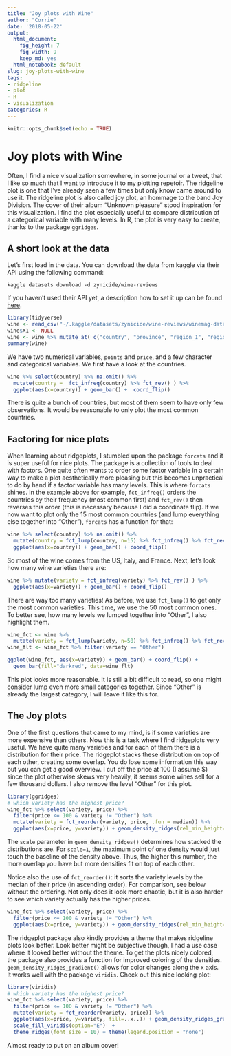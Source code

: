 ```yaml
---
title: "Joy plots with Wine"
author: "Corrie"
date: '2018-05-22'
output:
  html_document: 
    fig_height: 7
    fig_width: 9
    keep_md: yes
  html_notebook: default
slug: joy-plots-with-wine
tags:
- ridgeline
- plot
- R
- visualization
categories: R
---
```


```r
knitr::opts_chunk$set(echo = TRUE)
```

# Joy plots with Wine
Often, I find a nice visualization somewhere, in some journal or a tweet, that I like so much that I want to introduce it to my plotting repetoir. The ridgeline plot is one that I've already seen a few times but only know came around to use it. The ridgeline plot is also called joy plot, an hommage to the band Joy Division. The cover of their album "Unknown pleasure" stood inspiration for this visualization.
I find the plot especially useful to compare distribution of a categorical variable with many levels. In R, the plot is very easy to create, thanks to the package `ggridges`.

## A short look at the data
Let's first load in the data. You can download the data from kaggle via their API using the following command:
```
kaggle datasets download -d zynicide/wine-reviews
```
If you haven't used their API yet, a description how to set it up can be found [here](https://github.com/Kaggle/kaggle-api).

```r
library(tidyverse)
wine <- read_csv("~/.kaggle/datasets/zynicide/wine-reviews/winemag-data_first150k.csv")
wine$X1 <- NULL
wine <- wine %>% mutate_at( c("country", "province", "region_1", "region_2", "variety", "winery"), factor)
summary(wine)
```
We have two numerical variables, `points` and `price`, and a few character and categorical variables.
We first have a look at the countries.
```r
wine %>% select(country) %>% na.omit() %>%
  mutate(country =  fct_infreq(country) %>% fct_rev() ) %>% 
  ggplot(aes(x=country)) + geom_bar() +  coord_flip() 
```

There is quite a bunch of countries, but most of them seem to have only few observations. It would be reasonable to only plot the most common countries.

## Factoring for nice plots
When learning about ridgeplots, I stumbled upon the package `forcats` and it is super useful for nice plots. The package is a collection of tools to deal with factors. One quite often wants to order some factor variable in a certain way to make a plot aesthetically more pleasing but this becomes unpractical to do by hand if a factor variable has many levels. This is where `forcats` shines. In the example above for example, `fct_infreq()` orders the countries by their frequency (most common first) and `fct_rev()` then reverses this order (this is necessary because I did a coordinate flip). If we now want to plot only the 15 most common countries (and lump everything else together into "Other"), `forcats` has a function for that:

```r
wine %>% select(country) %>% na.omit() %>%
  mutate(country = fct_lump(country, n=15) %>% fct_infreq() %>% fct_rev() ) %>%
  ggplot(aes(x=country)) + geom_bar() + coord_flip()
```

So most of the wine comes from the US, Italy, and France. 
Next, let's look how many wine varieties there are:

```r
wine %>% mutate(variety = fct_infreq(variety) %>% fct_rev() ) %>%
  ggplot(aes(x=variety)) + geom_bar() + coord_flip()
```

There are way too many varieties! As before, we use `fct_lump()` to get only the most common varieties. This time, we use the 50 most common ones. To better see, how many levels we lumped together into "Other", I also highlight them.
```r
wine_fct <- wine %>% 
  mutate(variety = fct_lump(variety, n=50) %>% fct_infreq() %>% fct_rev() )
wine_flt <- wine_fct %>% filter(variety == "Other")

ggplot(wine_fct, aes(x=variety)) + geom_bar() + coord_flip() +
  geom_bar(fill="darkred", data=wine_flt)
```

This plot looks more reasonable. It is still a bit difficult to read, so one might consider lump even more small categories together. Since "Other" is already the largest category, I will leave it like this for.

## The Joy plots
One of the first questions that came to my mind, is if some varieties are more expensive than others. Now this is a task where I find ridgeplots very useful. We have quite many varieties and for each of them there is a distribution for their price. The ridgeplot stacks these distribution on top of each other, creating some overlap. You do lose some information this way but you can get a good overview.
I cut off the price at 100 (I assume \$) since the plot otherwise skews very heavily, it seems some wines sell for a few thousand dollars. I also remove the level "Other" for this plot.
```r
library(ggridges)
# which variety has the highest price?
wine_fct %>% select(variety, price) %>%
  filter(price <= 100 & variety != "Other") %>%
  mutate(variety = fct_reorder(variety, price, .fun = median)) %>%
  ggplot(aes(x=price, y=variety)) + geom_density_ridges(rel_min_height=0.05, scale=4) 
```

The `scale` parameter in `geom_density_ridges()` determines how stacked the distributions are. For `scale=1`, the maximum point of one density would just touch the baseline of the density above. Thus, the higher this number, the more overlap you have but more densities fit on top of each other.

Notice also the use of `fct_reorder()`: it sorts the variety levels by the median of their price (in ascending order). For comparison, see below without the ordering. Not only does it look more chaotic, but it is also harder to see which variety actually has the higher prices.

```r
wine_fct %>% select(variety, price) %>%
  filter(price <= 100 & variety != "Other") %>%
  ggplot(aes(x=price, y=variety)) + geom_density_ridges(rel_min_height=0.05, scale=4) 

```


The ridgeplot package also kindly provides a theme that makes ridgeline plots look better. Look better might be subjective though, I had a use case where it looked better without the theme.
To get the plots nicely colored, the package also provides a function for improved coloring of the densities. `geom_density_ridges_gradient()` allows for color changes along the x axis. It works well with the package `viridis`. Check out this nice looking plot:
```r
library(viridis)
# which variety has the highest price?
wine_fct %>% select(variety, price) %>%
  filter(price <= 100 & variety != "Other") %>%
  mutate(variety = fct_reorder(variety, price)) %>%
  ggplot(aes(x=price, y=variety, fill=..x..)) + geom_density_ridges_gradient(rel_min_height=0.05, scale=4) +
  scale_fill_viridis(option="E")  + 
  theme_ridges(font_size = 10) + theme(legend.position = "none")

```

Almost ready to put on an album cover!
